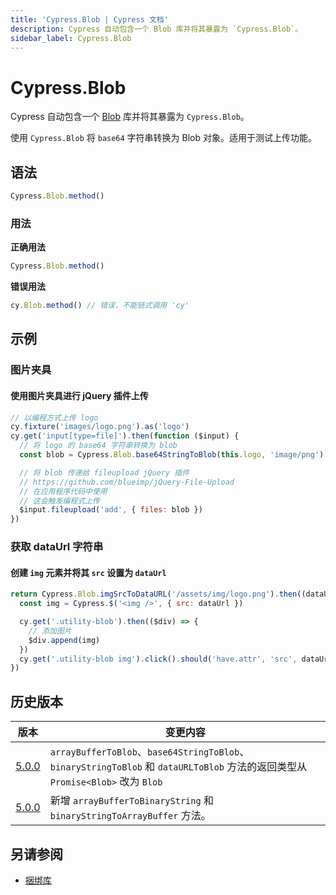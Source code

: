 ```yaml
---
title: 'Cypress.Blob | Cypress 文档'
description: Cypress 自动包含一个 Blob 库并将其暴露为 `Cypress.Blob`。
sidebar_label: Cypress.Blob
---
```


<ProductHeading product="app" />

# Cypress.Blob

Cypress 自动包含一个
[Blob](https://github.com/nolanlawson/blob-util) 库并将其暴露为
`Cypress.Blob`。

使用 `Cypress.Blob` 将 `base64` 字符串转换为 Blob 对象。适用于测试上传功能。

## 语法

```javascript
Cypress.Blob.method()
```

### 用法

<Icon name="check-circle" color="green" /> **正确用法**

```javascript
Cypress.Blob.method()
```

<Icon name="exclamation-triangle" color="red" /> **错误用法**

```javascript
cy.Blob.method() // 错误，不能链式调用 'cy'
```

## 示例

### 图片夹具

#### 使用图片夹具进行 jQuery 插件上传

```javascript
// 以编程方式上传 logo
cy.fixture('images/logo.png').as('logo')
cy.get('input[type=file]').then(function ($input) {
  // 将 logo 的 base64 字符串转换为 blob
  const blob = Cypress.Blob.base64StringToBlob(this.logo, 'image/png')

  // 将 blob 传递给 fileupload jQuery 插件
  // https://github.com/blueimp/jQuery-File-Upload
  // 在应用程序代码中使用
  // 这会触发编程式上传
  $input.fileupload('add', { files: blob })
})
```

### 获取 dataUrl 字符串

#### 创建 `img` 元素并将其 `src` 设置为 `dataUrl`

```javascript
return Cypress.Blob.imgSrcToDataURL('/assets/img/logo.png').then((dataUrl) => {
  const img = Cypress.$('<img />', { src: dataUrl })

  cy.get('.utility-blob').then(($div) => {
    // 添加图片
    $div.append(img)
  })
  cy.get('.utility-blob img').click().should('have.attr', 'src', dataUrl)
})
```

## 历史版本

| 版本                              | 变更内容                                                                                                                                            |
| --------------------------------- | -------------------------------------------------------------------------------------------------------------------------------------------------- |
| [5.0.0](/app/references/changelog) | `arrayBufferToBlob`、`base64StringToBlob`、`binaryStringToBlob` 和 `dataURLToBlob` 方法的返回类型从 `Promise<Blob>` 改为 `Blob` |
| [5.0.0](/app/references/changelog) | 新增 `arrayBufferToBinaryString` 和 `binaryStringToArrayBuffer` 方法。                                                                            |

## 另请参阅

- [捆绑库](/app/references/bundled-libraries)